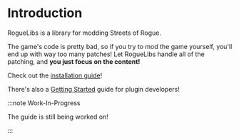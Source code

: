 # Introduction

RogueLibs is a library for modding Streets of Rogue.

The game's code is pretty bad, so if you try to mod the game yourself, you'll end up with way too many patches! Let RogueLibs handle all of the patching, and **you just focus on the content!**

Check out the [installation guide](user/installation)!

There's also a [Getting Started](getting-started) guide for plugin developers!

:::note Work-In-Progress

The guide is still being worked on!

:::